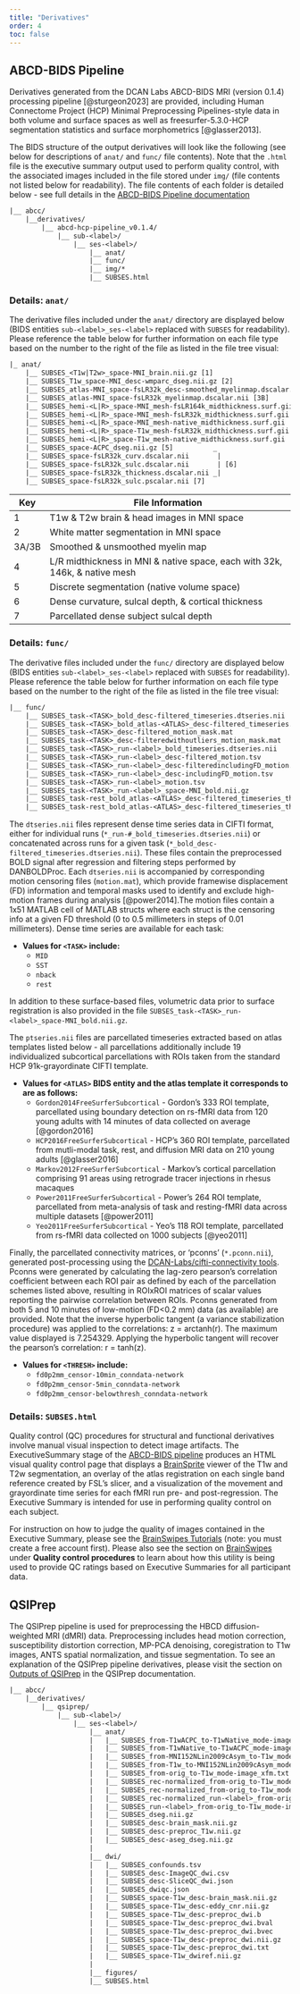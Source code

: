 ```yaml
---
title: "Derivatives"
order: 4
toc: false
---
```


<style>
body main {
    max-width: 100%;
}
</style>

## ABCD-BIDS Pipeline

Derivatives generated from the DCAN Labs ABCD-BIDS MRI (version 0.1.4) processing pipeline [@sturgeon2023] are provided, including Human Connectome Project (HCP) Minimal Preprocessing Pipelines-style data in both volume and surface spaces as well as freesurfer-5.3.0-HCP segmentation statistics and surface morphometrics [@glasser2013].

The BIDS structure of the output derivatives will look like the following (see below for descriptions of `anat/` and `func/` file contents). Note that the `.html` file is the executive summary output used to perform quality control, with the associated images included in the file stored under `img/` (file contents not listed below for readability). The file contents of each folder is detailed below - see full details in the [ABCD-BIDS Pipeline documentation](https://abcd-hcp-pipeline.readthedocs.io/en/latest/) 

```default
|__ abcc/
    |__derivatives/ 
        |__ abcd-hcp-pipeline_v0.1.4/
            |__ sub-<label>/
                |__ ses-<label>/
                    |__ anat/
                    |__ func/
                    |__ img/*
                    |__ SUBSES.html
```

### Details: `anat/`

The derivative files included under the `anat/` directory are displayed below (BIDS entities `sub-<label>_ses-<label>` replaced with `SUBSES` for readability). Please reference the table below for further information on each file type based on the number to the right of the file as listed in the file tree visual:

```default
|_ anat/
    |__ SUBSES_<T1w|T2w>_space-MNI_brain.nii.gz [1]
    |__ SUBSES_T1w_space-MNI_desc-wmparc_dseg.nii.gz [2]
    |__ SUBSES_atlas-MNI_space-fsLR32k_desc-smoothed_myelinmap.dscalar.nii [3A]
    |__ SUBSES_atlas-MNI_space-fsLR32k_myelinmap.dscalar.nii [3B]       _
    |__ SUBSES_hemi-<L|R>_space-MNI_mesh-fsLR164k_midthickness.surf.gii  |   
    |__ SUBSES_hemi-<L|R>_space-MNI_mesh-fsLR32k_midthickness.surf.gii   |
    |__ SUBSES_hemi-<L|R>_space-MNI_mesh-native_midthickness.surf.gii    | [4]
    |__ SUBSES_hemi-<L|R>_space-T1w_mesh-fsLR32k_midthickness.surf.gii   |
    |__ SUBSES_hemi-<L|R>_space-T1w_mesh-native_midthickness.surf.gii   _|
    |__ SUBSES_space-ACPC_dseg.nii.gz [5]          _
    |__ SUBSES_space-fsLR32k_curv.dscalar.nii       |
    |__ SUBSES_space-fsLR32k_sulc.dscalar.nii       | [6]
    |__ SUBSES_space-fsLR32k_thickness.dscalar.nii _|
    |__ SUBSES_space-fsLR32k_sulc.pscalar.nii [7]
```

| **Key**   | **File Information**                                                   |
|-------|----------------------------------------------------------------------------|
|     1 | T1w & T2w brain & head images in MNI space                                 |
|     2 | White matter segmentation in MNI space                                     |
| 3A/3B | Smoothed & unsmoothed myelin map                                           |
|     4 | L/R midthickness in MNI & native space, each with 32k, 146k, & native mesh |
|     5 | Discrete segmentation (native volume space)                                |
|     6 | Dense curvature, sulcal depth, & cortical thickness                        |
|     7 | Parcellated dense subject sulcal depth                                     |


### Details: `func/`

The derivative files included under the `func/` directory are displayed below (BIDS entities `sub-<label>_ses-<label>` replaced with `SUBSES` for readability). Please reference the table below for further information on each file type based on the number to the right of the file as listed in the file tree visual:

```default
|__ func/
    |__ SUBSES_task-<TASK>_bold_desc-filtered_timeseries.dtseries.nii
    |__ SUBSES_task-<TASK>_bold_atlas-<ATLAS>_desc-filtered_timeseries.ptseries.nii
    |__ SUBSES_task-<TASK>_desc-filtered_motion_mask.mat
    |__ SUBSES_task-<TASK>_desc-filteredwithoutliers_motion_mask.mat
    |__ SUBSES_task-<TASK>_run-<label>_bold_timeseries.dtseries.nii
    |__ SUBSES_task-<TASK>_run-<label>_desc-filtered_motion.tsv
    |__ SUBSES_task-<TASK>_run-<label>_desc-filteredincludingFD_motion.tsv
    |__ SUBSES_task-<TASK>_run-<label>_desc-includingFD_motion.tsv
    |__ SUBSES_task-<TASK>_run-<label>_motion.tsv
    |__ SUBSES_task-<TASK>_run-<label>_space-MNI_bold.nii.gz
    |__ SUBSES_task-rest_bold_atlas-<ATLAS>_desc-filtered_timeseries_thresh-<THRESH>_censor.txt
    |__ SUBSES_task-rest_bold_atlas-<ATLAS>_desc-filtered_timeseries_thresh-<THRESH>_connectivity.pconn.nii
```
The `dtseries.nii` files represent dense time series data in CIFTI format, either for individual runs (`*_run-#_bold_timeseries.dtseries.nii`) or concatenated across runs for a given task (`*_bold_desc-filtered_timeseries.dtseries.nii`). These files contain the preprocessed BOLD signal after regression and filtering steps performed by DANBOLDProc. Each `dtseries.nii` is accompanied by corresponding motion censoring files (`motion.mat`), which provide framewise displacement (FD) information and temporal masks used to identify and exclude high-motion frames during analysis [@power2014].The motion files contain a 1x51 MATLAB cell of MATLAB structs where each struct is the censoring info at a given FD threshold (0 to 0.5 millimeters in steps of 0.01 millimeters). Dense time series are available for each task:

 - **Values for `<TASK>` include:** 
    - `MID`
    - `SST`
    - `nback`
    - `rest`


In addition to these surface-based files, volumetric data prior to surface registration is also provided in the file `SUBSES_task-<TASK>_run-<label>_space-MNI_bold.nii.gz`.

The `ptseries.nii` files are parcellated timeseries extracted based on atlas templates listed below - all parcellations additionally include 19 individualized subcortical parcellations with ROIs taken from the standard HCP 91k-grayordinate CIFTI template. 

 - **Values for `<ATLAS>` BIDS entity and the atlas template it corresponds to are as follows:** 
    - `Gordon2014FreeSurferSubcortical` - Gordon's 333 ROI template, parcellated using boundary detection on rs-fMRI data from 120 young adults with 14 minutes of data collected on average [@gordon2016]
    - `HCP2016FreeSurferSubcortical` - HCP's 360 ROI template, parcellated from mutli-modal task, rest, and diffusion MRI data on 210 young adults [@glasser2016]
    - `Markov2012FreeSurferSubcortical` - Markov’s cortical parcellation comprising 91 areas using retrograde tracer injections in rhesus macaques
    - `Power2011FreeSurferSubcortical` - Power’s 264 ROI template, parcellated from meta-analysis of task and resting-fMRI data across multiple datasets [@power2011]
    - `Yeo2011FreeSurferSubcortical` - Yeo’s 118 ROI template, parcellated from rs-fMRI data collected on 1000 subjects [@yeo2011]

Finally, the parcellated connectivity matrices, or 'pconns' (`*.pconn.nii`), generated post-processing using the [DCAN-Labs/cifti-connectivity tools](https://github.com/DCAN-Labs/cifti-connectivity). Pconns were generated by calculating the lag-zero pearson’s correlation coefficient between each ROI pair as defined by each of the parcellation schemes listed above, resulting in ROIxROI matrices of scalar values reporting the pairwise correlation between ROIs. Pconns generated from both 5 and 10 minutes of low-motion (FD<0.2 mm) data (as available) are provided. Note that the inverse hyperbolic tangent (a variance stabilization procedure) was applied to the correlations: z = arctanh(r). The maximum value displayed is 7.254329. Applying the hyperbolic tangent will recover the pearson's correlation: r = tanh(z).

 - **Values for `<THRESH>` include:** 
    - `fd0p2mm_censor-10min_conndata-network`
    - `fd0p2mm_censor-5min_conndata-network`
    - `fd0p2mm_censor-belowthresh_conndata-network`

### Details: `SUBSES.html`

Quality control (QC) procedures for structural and functional derivatives involve manual visual inspection to detect image artifacts. The ExecutiveSummary stage of the [ABCD-BIDS pipeline](https://abcd-hcp-pipeline.readthedocs.io/en/latest/) produces an HTML visual quality control page that displays a [BrainSprite](https://github.com/simexp/brainsprite.js) viewer of the T1w and T2w segmentation, an overlay of the atlas registration on each single band reference created by FSL's slicer, and a visualization of the movement and grayordinate time series for each fMRI run pre- and post-regression. The Executive Summary is intended for use in performing quality control on each subject. 

For instruction on how to judge the quality of images contained in the Executive Summary, please see the [BrainSwipes Tutorials](https://www.brainswipes.us/tutorial-select) (note: you must create a free account first). Please also see the section on [BrainSwipes](abcc_qualitycontrol.qmd#brainswipes) under **Quality control procedures** to learn about how this utility is being used to provide QC ratings based on Executive Summaries for all participant data.

## QSIPrep {#qsi_prep}

The QSIPrep pipeline is used for preprocessing the HBCD diffusion-weighted MRI (dMRI) data. Preprocessing includes head motion correction, susceptibility distortion correction, MP-PCA denoising, coregistration to T1w images, ANTS spatial normalization, and tissue segmentation. To see an explanation of the QSIPrep pipeline derivatives, please visit the section on [Outputs of QSIPrep](https://qsiprep.readthedocs.io/en/latest/preprocessing.html#outputs-of-qsiprep) in the QSIPrep documentation.

```default
|__ abcc/
    |__derivatives/ 
        |__ qsiprep/
            |__ sub-<label>/
                |__ ses-<label>/
                    |__ anat/
                    |   |__ SUBSES_from-T1wACPC_to-T1wNative_mode-image_xfm.mat       
                    |   |__ SUBSES_from-T1wNative_to-T1wACPC_mode-image_xfm.mat
                    |   |__ SUBSES_from-MNI152NLin2009cAsym_to-T1w_mode-image_xfm.h5
                    |   |__ SUBSES_from-T1w_to-MNI152NLin2009cAsym_mode-image_xfm.h5
                    |   |__ SUBSES_from-orig_to-T1w_mode-image_xfm.txt
                    |   |__ SUBSES_rec-normalized_from-orig_to-T1w_mode-image_xfm.txt
                    |   |__ SUBSES_rec-normalized_from-orig_to-T1w_mode-image_xfm.mat
                    |   |__ SUBSES_rec-normalized_run-<label>_from-orig_to-T1w_mode-image_xfm.mat
                    |   |__ SUBSES_run-<label>_from-orig_to-T1w_mode-image_xfm.mat
                    |   |__ SUBSES_dseg.nii.gz
                    |   |__ SUBSES_desc-brain_mask.nii.gz
                    |   |__ SUBSES_desc-preproc_T1w.nii.gz
                    |   |__ SUBSES_desc-aseg_dseg.nii.gz
                    |
                    |__ dwi/
                    |   |__ SUBSES_confounds.tsv
                    |   |__ SUBSES_desc-ImageQC_dwi.csv
                    |   |__ SUBSES_desc-SliceQC_dwi.json
                    |   |__ SUBSES_dwiqc.json
                    |   |__ SUBSES_space-T1w_desc-brain_mask.nii.gz
                    |   |__ SUBSES_space-T1w_desc-eddy_cnr.nii.gz
                    |   |__ SUBSES_space-T1w_desc-preproc_dwi.b
                    |   |__ SUBSES_space-T1w_desc-preproc_dwi.bval
                    |   |__ SUBSES_space-T1w_desc-preproc_dwi.bvec
                    |   |__ SUBSES_space-T1w_desc-preproc_dwi.nii.gz
                    |   |__ SUBSES_space-T1w_desc-preproc_dwi.txt
                    |   |__ SUBSES_space-T1w_dwiref.nii.gz
                    |
                    |__ figures/
                    |__ SUBSES.html
```
